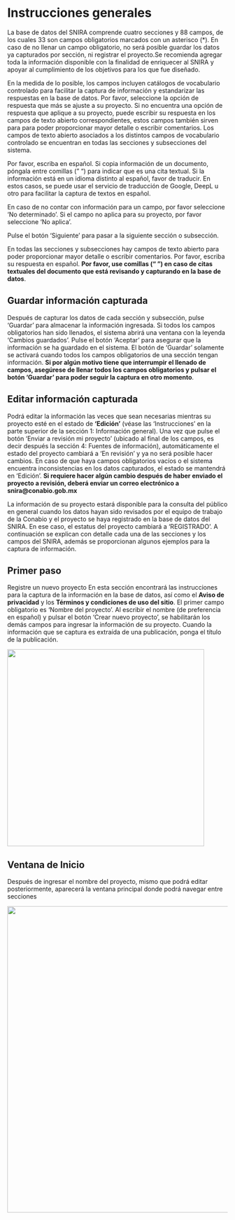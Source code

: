 # Instrucciones generales

La base de datos del SNIRA comprende cuatro secciones y 88 campos, de los cuales 33 son campos obligatorios marcados con un asterisco (*). En caso de no llenar un campo obligatorio, no será posible guardar los datos ya capturados por sección, ni registrar el proyecto.Se recomienda agregar toda la información disponible con la finalidad de enriquecer al SNIRA y apoyar al cumplimiento de los objetivos para los que fue diseñado. 

En la medida de lo posible, los campos incluyen catálogos de vocabulario controlado para facilitar la captura de información y estandarizar las respuestas en la base de datos. Por favor, seleccione la opción de respuesta que más se ajuste a su proyecto.
Si no encuentra una opción de respuesta que aplique a su proyecto, puede escribir su respuesta en los campos de texto abierto correspondientes, estos campos también sirven para para poder proporcionar mayor detalle o escribir comentarios. Los campos de texto abierto asociados a los distintos campos de vocabulario controlado se encuentran en todas las secciones y subsecciones del sistema.

Por favor, escriba en español. Si copia información de un documento, póngala entre comillas (" ") para indicar que es una cita textual. Si la información está en un idioma distinto al español, favor de traducir. En estos casos, se puede usar el servicio de traducción de Google, DeepL u otro para facilitar la captura de textos en español.

En caso de no contar con información para un campo, por favor seleccione ‘No determinado’. Si el campo no aplica para su proyecto, por favor seleccione ‘No aplica’.

Pulse el botón ‘Siguiente’ para pasar a la siguiente sección o subsección. 

En todas las secciones y subsecciones hay campos de texto abierto para poder proporcionar mayor detalle o escribir comentarios. Por favor, escriba su respuesta en español. **Por favor, use comillas (“ ”) en caso de citas textuales del documento que está revisando y capturando en la base de datos**.

## Guardar información capturada
Después de capturar los datos de cada sección y subsección, pulse ‘Guardar’ para almacenar la información ingresada. Si todos los campos obligatorios han sido llenados, el sistema abrirá una ventana con la leyenda 'Cambios guardados'. Pulse el botón ‘Aceptar’ para asegurar que la información se ha guardado en el sistema. El botón de ‘Guardar’ solamente se activará cuando todos los campos obligatorios de una sección tengan información. **Si por algún motivo tiene que interrumpir el llenado de campos, asegúrese de llenar todos los campos obligatorios y pulsar el botón ‘Guardar’ para poder seguir la captura en otro momento**.

## Editar información capturada
Podrá editar la información las veces que sean necesarias mientras su proyecto esté en el estado de  **‘Edición’** (véase las ‘Instrucciones’ en la parte superior de la sección 1: Información general). Una vez que pulse el botón ‘Enviar a revisión mi proyecto’ (ubicado al final de los campos, es decir después la sección 4: Fuentes de información), automáticamente el estado del proyecto cambiará a ‘En revisión’ y ya no será posible hacer cambios. En caso de  que haya campos obligatorios vacíos o el sistema encuentra inconsistencias en los datos capturados, el estado se mantendrá en ‘Edición’. **Si requiere hacer algún cambio después de haber enviado el proyecto a revisión, deberá enviar un correo electrónico a snira@conabio.gob.mx**


La información de su proyecto estará disponible para la consulta del público en general cuando los datos hayan sido revisados por el  equipo de trabajo de la Conabio y el proyecto se haya registrado en la base de datos del SNIRA. En ese caso, el estatus del proyecto cambiará a ‘REGISTRADO’.
A continuación se explican con detalle cada una de las secciones y los campos del SNIRA, además se proporcionan algunos ejemplos para la captura de información. 

## Primer paso
Registre un nuevo proyecto
En esta sección encontrará las instrucciones para la captura de la información en la base de datos, así como el **Aviso de privacidad** y los **Términos y condiciones de uso del sitio**.
El primer campo obligatorio es ‘Nombre del proyecto’. Al escribir el nombre (de preferencia en español) y pulsar el botón ‘Crear nuevo proyecto’, se habilitarán los demás campos para ingresar la información de su proyecto. Cuando la información que se captura es extraída de una publicación, ponga el título de la publicación.

![](https://raw.githubusercontent.com/AngelicaEMB/PruebasManualSNIRA/main/images/NuevoProyecto.png){width="450"}

## Ventana de Inicio

Después de ingresar el nombre del proyecto, mismo que podrá editar posteriormente, aparecerá la ventana principal donde podrá navegar entre secciones

![](https://raw.githubusercontent.com/AngelicaEMB/PruebasManualSNIRA/main/images/01_Inicio.png){width="700"}
